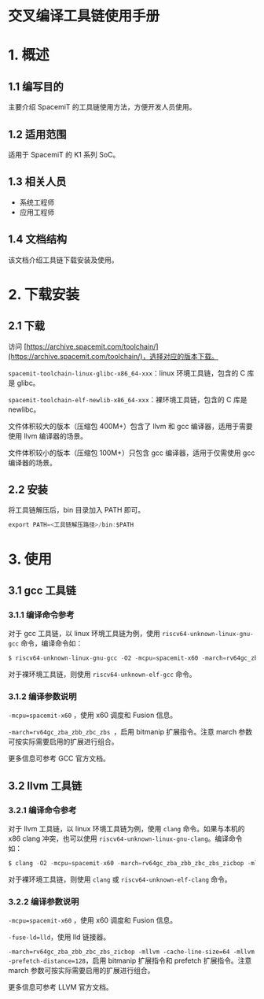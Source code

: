 # 交叉编译工具链使用手册

# 1. 概述

## 1.1 编写目的

主要介绍 SpacemiT 的工具链使用方法，方便开发人员使用。

## 1.2 适用范围

适用于 SpacemiT 的 K1 系列 SoC。

## 1.3 相关人员

- 系统工程师
- 应用工程师

## 1.4 文档结构

该文档介绍工具链下载安装及使用。

# 2. 下载安装

## 2.1 下载

访问 [https://archive.spacemit.com/toolchain/](https://archive.spacemit.com/toolchain/)，选择对应的版本下载。

`spacemit-toolchain-linux-glibc-x86_64-xxx`：linux 环境工具链，包含的 C 库是 glibc。

`spacemit-toolchain-elf-newlib-x86_64-xxx`：裸环境工具链，包含的 C 库是 newlibc。

文件体积较大的版本（压缩包 400M+）包含了 llvm 和 gcc 编译器，适用于需要使用 llvm 编译器的场景。

文件体积较小的版本（压缩包 100M+）只包含 gcc 编译器，适用于仅需使用 gcc 编译器的场景。

## 2.2 安装

将工具链解压后，bin 目录加入 PATH 即可。

```c
export PATH=<工具链解压路径>/bin:$PATH 
```

# 3. 使用

## 3.1 gcc 工具链

### 3.1.1 编译命令参考

对于 gcc 工具链，以 linux 环境工具链为例，使用 `riscv64-unknown-linux-gnu-gcc` 命令，编译命令如：

```c
$ riscv64-unknown-linux-gnu-gcc -O2 -mcpu=spacemit-x60 -march=rv64gc_zba_zbb_zbc_zbs spacemit.c -o spacemit.out
```

对于裸环境工具链，则使用 `riscv64-unknown-elf-gcc` 命令。

### 3.1.2 编译参数说明

`-mcpu=spacemit-x60` ，使用 x60 调度和 Fusion 信息。

`-march=rv64gc_zba_zbb_zbc_zbs `，启用 bitmanip 扩展指令。注意 march 参数可按实际需要启用的扩展进行组合。

更多信息可参考 GCC 官方文档。

## 3.2 llvm 工具链

### 3.2.1 编译命令参考

对于 llvm 工具链，以 linux 环境工具链为例，使用 `clang` 命令。如果与本机的 x86 clang 冲突，也可以使用 `riscv64-unknown-linux-gnu-clang`。编译命令如：

```c
$ clang -O2 -mcpu=spacemit-x60 -march=rv64gc_zba_zbb_zbc_zbs_zicbop -mllvm -cache-line-size=64 -mllvm -prefetch-distance=128 -fuse-ld=lld spacemit.c -o spacemit.out
```

对于裸环境工具链，则使用 `clang` 或 `riscv64-unknown-elf-clang` 命令。

### 3.2.2 编译参数说明

`-mcpu=spacemit-x60` ，使用 x60 调度和 Fusion 信息。

`-fuse-ld=lld`，使用 lld 链接器。

`-march=rv64gc_zba_zbb_zbc_zbs_zicbop -mllvm -cache-line-size=64 -mllvm -prefetch-distance=128`，启用 bitmanip 扩展指令和 prefetch 扩展指令。注意 march 参数可按实际需要启用的扩展进行组合。

更多信息可参考 LLVM 官方文档。
